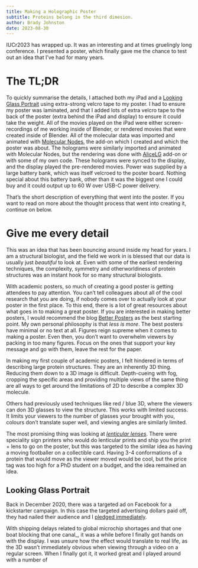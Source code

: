 ```yaml
---
title: Making a Holographic Poster
subtitle: Proteins belong in the third dimesion.
author: Brady Johnston
date: 2023-08-30
---
```


IUCr2023 has wrapped up. It was an interesting and at times gruelingly long conference. I presented a poster, which finally gave me the chance to test out an idea that I've had for many years.


# The TL;DR

To quickly summarise the details, I attached both my iPad and a [Looking Glass Portrait](https://look.glass/brady) using extra-strong velcro tape to my poster. 
I had to ensure my poster was laminated, and that I added lots of extra velcro tape to the back of the poster (extra behind the iPad and display) to ensure it could take the weight. 
All of the movies played on the iPad were either screen-recordings of me working inside of Blender, or rendered movies that were created inside of Blender. 
All of the molecular data was imported and animated with [Molecular Nodes](https://github.com/bradyajohnston/MolecularNodes), the add-on which I created and which the poster was about.
The holograms were similarly imported and animated with Molecular Nodes, but the rendering was done with [AliceLG](https://github.com/regcs/AliceLG) add-on or with some of my own code.
These holograms were synced to the display, and the display played the pre-rendered movies. Power was supplied by a large battery bank, which was itself velcroed to the poster board. 
Nothing special about this battery bank, other than it was the biggest one I could buy and it could output up to 60 W over USB-C power delivery.

That’s the short description of everything that went into the poster. If you want to read on more about the thought process that went into creating it, continue on below. 


# Give me every detail

This was an idea that has been bouncing around inside my head for years. I am a structural biologist, and the field we work in is blessed that our data is usually just _beautiful_ to look at. Even with some of the earliest rendering techniques, the complexity, symmetry and otherworldiness of protein structures was an instant hook for so many structural biologists.

With academic posters, so much of creating a good poster is getting attendees to pay attention. You can’t tell colleagues about all of the cool research that you are doing, if nobody comes over to actually look at your poster in the first place. To this end, there is a lot of great resources about what goes in to making a great poster. If you are interested in making better posters, I would recommend the blog [Better Posters](http://betterposters.blogspot.com) as the best starting point. My own personal philosophy is that _less is more_. The best posters have minimal or no text at all. Figures reign supreme when it comes to making a poster. Even then, you don’t want to overwhelm viewers by packing in too many figures. Focus on the ones that support your key message and go with them, leave the rest for the paper.

In making my first couple of academic posters, I felt hindered in terms of describing large protein structures. They are an inherently 3D thing. Reducing them down to a 3D image is difficult. Depth-cueing with fog, cropping the specific areas and providing multiple views of the same thing are all ways to get around the limitations of 2D to describe a complex 3D molecule.

Others had previously used techniques like red / blue 3D, where the viewers can don 3D glasses to view the structure. This works with limited success. It limits your viewers to the number of glasses your brought with you, colours don’t translate super well, and viewing angles are similarly limited.

The most promising thing was looking at [_lenticular lenses_](https://en.wikipedia.org/wiki/Lenticular_lens). There were speciality sign printers who would do lenticular prints and ship you the print + lens to go on the poster, but this  was targeted to the similar idea as having a moving footballer on a collectible card. Having 3-4 conformations of a protein that would move as the viewer moved would be cool, but the price tag was too high for a PhD student on a budget, and the idea remained an idea.

## Looking Glass Portrait
Back in December 2020, there was a targeted ad on 
Facebook for a kickstarter campaign. In this case the targeted advertising dollars paid off, they had nailed their audience and I [pledged immediately](https://www.kickstarter.com/projects/lookingglass/looking-glass-portrait).

With shipping delays related to global microchip shortages and that one boat blocking that one canal_, it was a while before I finally got hands on with the display. I was unsure how the effect would translate to real life, as the 3D wasn’t immediately obvious when viewing through a video on a regular screen. When I finally got it, it worked great and I played around with a number of 